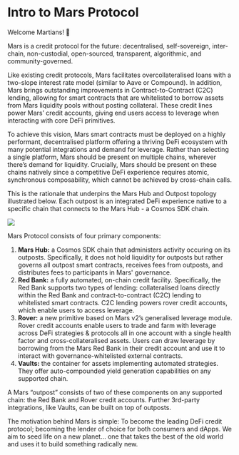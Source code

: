 # Intro to Mars Protocol 


Welcome Martians! 🔴

Mars is a credit protocol for the future: decentralised, self-sovereign, inter-chain, non-custodial, open-sourced, transparent, algorithmic, and community-governed. 

Like existing credit protocols, Mars facilitates overcollateralised loans with a two-slope interest rate model (similar to Aave or Compound). In addition, Mars brings outstanding improvements in Contract-to-Contract (C2C) lending, allowing for smart contracts that are whitelisted to borrow assets from Mars liquidity pools without posting collateral. These credit lines power Mars’ credit accounts, giving end users access to leverage when interacting with core DeFi primitives.

To achieve this vision, Mars smart contracts must be deployed on a highly performant, decentralised platform offering a thriving DeFi ecosystem with many potential integrations and demand for leverage. Rather than selecting a single platform, Mars should be present on multiple chains, wherever there’s demand for liquidity. Crucially, Mars should be present on these chains natively since a competitive DeFi experience requires atomic, synchronous composability, which cannot be achieved by cross-chain calls.

This is the rationale that underpins the Mars Hub and Outpost topology illustrated below. Each outpost is an integrated DeFi experience native to a specific chain that connects to the Mars Hub - a Cosmos SDK chain. 

<img src={IntroToMarsUrl} />

Mars Protocol consists of four primary components: 

1. **Mars Hub:** a Cosmos SDK chain that administers activity occuring on its outposts. Specifically, it does not hold liquidity for outposts but rather governs all outpost smart contracts, receives fees from outposts, and distributes fees to participants in Mars' governance. 
2. **Red Bank:** a fully automated, on-chain credit facility. Specifically, the Red Bank supports two types of lending: collateralised loans directly within the Red Bank and contract-to-contract (C2C) lending to whitelisted smart contracts. C2C lending powers rover credit accounts, which enable users to access leverage.
3. **Rover:** a new primitive based on Mars v2’s generalised leverage module. Rover credit accounts enable users to trade and farm with leverage across DeFi strategies & protocols all in one account with a single health factor and cross-collateralised assets. Users can draw leverage by borrowing from the Mars Red Bank in their credit account and use it to interact with governance-whitelisted external contracts.
4. **Vaults:** the container for assets implementing automated strategies. They offer auto-compounded yield generation capabilities on any supported chain. 

A Mars “outpost” consists of two of these components on any supported chain: the Red Bank and Rover credit accounts. Further 3rd-party integrations, like Vaults, can be built on top of outposts. 

The motivation behind Mars is simple: To become the leading DeFi credit protocol; becoming the lender of choice for both consumers and dApps. We aim to seed life on a new planet… one that takes the best of the old world and uses it to build something radically new. 